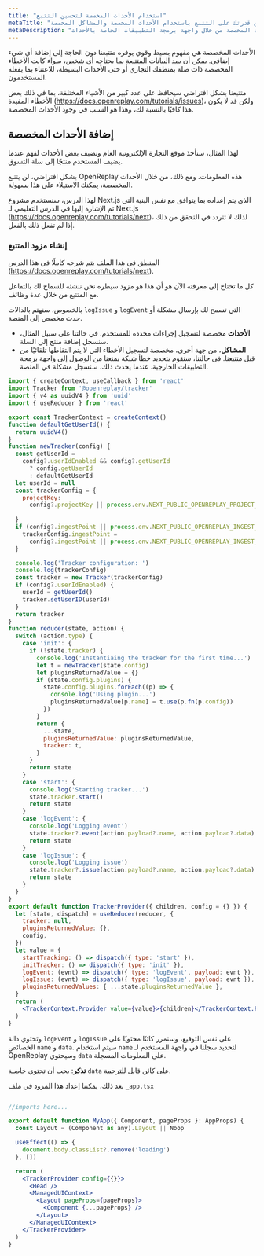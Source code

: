 ```yaml
---
title: "استخدام الأحداث المخصصة لتحسين التتبع"
metaTitle: "تحسين قدرتك على التتبع باستخدام الأحداث المخصصة والمشاكل المخصصة"
metaDescription: "الاستيلاء على جميع أنواع الأحداث المخصصة من خلال واجهة برمجة التطبيقات الخاصة بالأحداث"
---
```

الأحداث المخصصة هي مفهوم بسيط وقوي يوفره متتبعنا دون الحاجة إلى إضافة أي شيء إضافي.
يمكن أن يمد البيانات المتتبعة بما يحتاجه أي شخص، سواء كانت الأخطاء المخصصة ذات صلة بمنطقك التجاري أو حتى الأحداث البسيطة، للاعتناء بما يفعله المستخدمون.

متتبعنا بشكل افتراضي سيحافظ على عدد كبير من الأشياء المختلفة، بما في ذلك بعض الأخطاء المفيدة (https://docs.openreplay.com/tutorials/issues)، ولكن قد لا يكون هذا كافيًا بالنسبة لك، وهذا هو السبب في وجود الأحداث المخصصة.

## إضافة الأحداث المخصصة

لهذا المثال، سنأخذ موقع التجارة الإلكترونية العام ونضيف بعض الأحداث لفهم عندما يضيف المستخدم منتجًا إلى سلة التسوق.

بشكل افتراضي، لن يتتبع OpenReplay هذه المعلومات. ومع ذلك، من خلال الأحداث المخصصة، يمكنك الاستيلاء على هذا بسهولة.

لهذا الدرس، سنستخدم مشروع Next.js الذي يتم إعداده بما يتوافق مع نفس البنية التي تم الإشارة إليها في الدرس التعليمي لـ Next.js (https://docs.openreplay.com/tutorials/next)، لذلك لا تتردد في التحقق من ذلك إذا لم تفعل ذلك بالفعل.

### إنشاء مزود المتتبع

المنطق في هذا الملف يتم شرحه كاملًا في هذا الدرس (https://docs.openreplay.com/tutorials/next).

كل ما تحتاج إلى معرفته الآن هو أن هذا هو مزود سيطرة نحن ننشئه للسماح لك بالتفاعل مع المتتبع من خلال عدة وظائف.

بالخصوص، سنهتم بالدالات `logIssue` و `logEvent` التي تسمح لك بإرسال مشكلة أو حدث مخصص إلى المنصة.

- **الأحداث** مخصصة لتسجيل إجراءات محددة للمستخدم. في حالتنا على سبيل المثال، سنسجل إضافة منتج إلى السلة.
- **المشاكل**، من جهة أخرى، مخصصة لتسجيل الأخطاء التي لا يتم التقاطها تلقائيًا من قبل متتبعنا. في حالتنا، سنقوم بتحديد خطأ شبكة يمنعنا من الوصول إلى واجهة برمجة التطبيقات الخارجية. عندما يحدث ذلك، سنسجل مشكلة في المنصة.


```jsx
import { createContext, useCallback } from 'react'
import Tracker from '@openreplay/tracker'
import { v4 as uuidV4 } from 'uuid'
import { useReducer } from 'react'

export const TrackerContext = createContext()
function defaultGetUserId() {
  return uuidV4()
}
function newTracker(config) {
  const getUserId =
    config?.userIdEnabled && config?.getUserId
      ? config.getUserId
      : defaultGetUserId
  let userId = null
  const trackerConfig = {
    projectKey:
      config?.projectKey || process.env.NEXT_PUBLIC_OPENREPLAY_PROJECT_KEY,
 
  }
  if (config?.ingestPoint || process.env.NEXT_PUBLIC_OPENREPLAY_INGEST_POINT) {
    trackerConfig.ingestPoint =
      config?.ingestPoint || process.env.NEXT_PUBLIC_OPENREPLAY_INGEST_POINT
  }

  console.log('Tracker configuration: ')
  console.log(trackerConfig)
  const tracker = new Tracker(trackerConfig)
  if (config?.userIdEnabled) {
    userId = getUserId()
    tracker.setUserID(userId)
  }
  return tracker
}
function reducer(state, action) {
  switch (action.type) {
    case 'init': {
      if (!state.tracker) {
        console.log('Instantiaing the tracker for the first time...')
        let t = newTracker(state.config)
        let pluginsReturnedValue = {}
        if (state.config.plugins) {
          state.config.plugins.forEach((p) => {
            console.log('Using plugin...')
            pluginsReturnedValue[p.name] = t.use(p.fn(p.config))
          })
        }
        return {
          ...state,
          pluginsReturnedValue: pluginsReturnedValue,
          tracker: t,
        }
      }
      return state
    }
    case 'start': {
      console.log('Starting tracker...')
      state.tracker.start()
      return state
    }
    case 'logEvent': {
      console.log('Logging event')
      state.tracker?.event(action.payload?.name, action.payload?.data)
      return state
    }
    case 'logIssue': {
      console.log('Logging issue')
      state.tracker?.issue(action.payload?.name, action.payload?.data)
      return state
    }
  }
}
export default function TrackerProvider({ children, config = {} }) {
  let [state, dispatch] = useReducer(reducer, {
    tracker: null,
    pluginsReturnedValue: {},
    config,
  })
  let value = {
    startTracking: () => dispatch({ type: 'start' }),
    initTracker: () => dispatch({ type: 'init' }),
    logEvent: (evnt) => dispatch({ type: 'logEvent', payload: evnt }),
    logIssue: (evnt) => dispatch({ type: 'logIssue', payload: evnt }),
    pluginsReturnedValues: { ...state.pluginsReturnedValue },
  }
  return (
    <TrackerContext.Provider value={value}>{children}</TrackerContext.Provider>
  )
}
```


وتحتوي دالة `logEvent` و `logIssue` على نفس التوقيع، وسنمرر كائنًا محتويًا على الخصائص `name` و `data`. سيتم استخدام `name` لتحديد سجلنا في واجهة المستخدم لـ OpenReplay وسيحتوي `data` على المعلومات المسجلة.

**تذكر**: يجب أن تحتوي خاصية `data` على كائن قابل للترجمة.

بعد ذلك، يمكننا إعداد هذا المزود في ملف `_app.tsx`
```jsx

//imports here...

export default function MyApp({ Component, pageProps }: AppProps) {
  const Layout = (Component as any).Layout || Noop

  useEffect(() => {
    document.body.classList?.remove('loading')
  }, [])

  return (
    <TrackerProvider config={{}}>
      <Head />
      <ManagedUIContext>
        <Layout pageProps={pageProps}>
          <Component {...pageProps} />
        </Layout>
      </ManagedUIContext>
    </TrackerProvider>
  )
}
```
